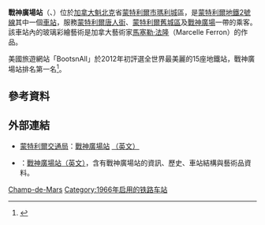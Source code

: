 {{Infobox station 
| name          = 戰神廣場<br />{{lang|fr|Champ-de-Mars}}
| style         = Montreal Metro
| image         = Champ-de-MarsMetro2011.jpg
| image_caption = 
| address       = [[魁北克省|魁北克省]][[蒙特利爾|蒙特利爾]]桑吉內路940號
| country       = [[加拿大|加拿大]]
| coordinates   = {{coord|45|30|36|N|73|33|23|W|type:railwaystation_region:CA-QC|display=inline,title}}
| elevation     = 
| line          = [[蒙特利爾地鐵橙線|橙線]]
| other         = {{Rail color box|system=AMT|line=STM}}
| structure     = 
| platform      = 
| depth         = {{convert|6.1|m|ft|abbr=off}}，第59深
| levels        = 
| tracks        = 
| parking       = 
| bicycle       = 
| opened        = 1966年10月14日
| architect     = Adalbert Niklewicz
| closed        = 
| rebuilt       = 
| electrified   = 
| ADA           = 是
| code          = 
| owned         =
| operator      = [[蒙特利爾交通局|蒙特利爾交通局]]
| zone          = 
| status        =
| former        = 
| passengers    = 1,883,727進出（2013年），48/68
| pass_year     = 
| pass_percent  = 
| pass_system   = 
| mpassengers   = 
| services      = 
| map_locator   = 
| web           = 
}}
'''戰神廣場站'''（{{lang-fr|Station Champ-de-Mars}}、{{lang-en|Champ-de-Mars Station}}）位於[[加拿大|加拿大]][[魁北克|魁北克]]省[[蒙特利爾市|蒙特利爾市]][[瑪利城|瑪利城]]區，是[[蒙特利爾地鐵|蒙特利爾地鐵]][[蒙特利爾地鐵2號線|2號線]]其中一個[[鐵路車站|車站]]，服務[[蒙特利爾唐人街|蒙特利爾唐人街]]、[[蒙特利爾舊城區|蒙特利爾舊城區]]及[[戰神廣場_(蒙特利爾)|戰神廣場]]一帶的乘客。該車站內的玻璃彩繪藝術是加拿大藝術家[[馬塞勒·法隆|馬塞勒·法隆]]（Marcelle Ferron）的作品。

美國旅遊網站「BootsnAll」於2012年初評選全世界最美麗的15座地鐵站，戰神廣場站排名第一名<ref>{{Cite web |url=http://www.bootsnall.com/articles/11-11/15-of-the-coolest-subway-stops-in-the-world.html |title=15 of the Most Beautiful Subway Stops in the World |access-date=2012-12-23 |archive-url=https://www.webcitation.org/68BFLaxBC?url=http://www.bootsnall.com/articles/11-11/15-of-the-coolest-subway-stops-in-the-world.html |archive-date=2012-06-04 |dead-url=yes }}</ref>。

==參考資料==
<references/>

== 外部連結 ==

* {{fr}}{{en}}[[蒙特利爾交通局|蒙特利爾交通局]]：[http://www.stm.info/metro/M12.htm 戰神廣場站] {{Wayback|url=http://www.stm.info/metro/M12.htm |date=20130702090517 }}[https://web.archive.org/web/20130527124100/http://www.stm.info/English/metro/a-m12.htm （英文）]
* {{fr}}{{en}}{{lang|en|metrodemontreal.com}}：[http://www.metrodemontreal.com/orange/champdemars/indexy-f.html 戰神廣場站]{{dead link|date=2018年3月 |bot=InternetArchiveBot |fix-attempted=yes }}[http://www.metrodemontreal.com/orange/champdemars/indexy.html （英文）]{{dead link|date=2018年3月 |bot=InternetArchiveBot |fix-attempted=yes }}，含有戰神廣場站的資訊、歷史、車站結構與藝術品資料。

{{蒙特利爾地鐵}}
{{Railwaystation-stub}}

[[Category:蒙特利爾地鐵橙線車站|Champ-de-Mars]]
[[Category:1966年启用的铁路车站|Category:1966年启用的铁路车站]]